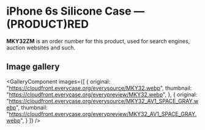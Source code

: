 
# iPhone 6s Silicone Case — (PRODUCT)RED

<Callout type='info' emoji='👉🏻'>**MKY32ZM** is an order number for this product, used for search engines, auction websites and such.</Callout>

## Image gallery

<GalleryComponent
    images={[
      {
        original: "https://cloudfront.everycase.org/everysource/MKY32.webp",
        thumbnail: "https://cloudfront.everycase.org/everypreview/MKY32.webp",
      },
      {
        original: "https://cloudfront.everycase.org/everysource/MKY32_AV1_SPACE_GRAY.webp",
        thumbnail: "https://cloudfront.everycase.org/everypreview/MKY32_AV1_SPACE_GRAY.webp",
      }
    ]}
  />
